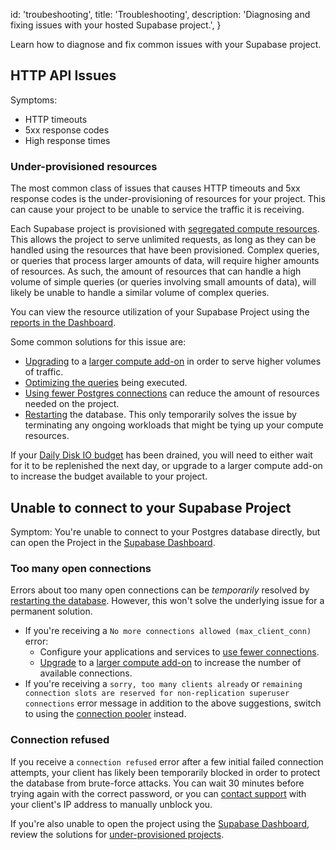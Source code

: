
  id: 'troubeshooting',
  title: 'Troubleshooting',
  description: 'Diagnosing and fixing issues with your hosted Supabase project.',
}

Learn how to diagnose and fix common issues with your Supabase project.

## HTTP API Issues

Symptoms:

- HTTP timeouts
- 5xx response codes
- High response times

### Under-provisioned resources

The most common class of issues that causes HTTP timeouts and 5xx response codes is the under-provisioning of resources for your project. This can cause your project to be unable to service the traffic it is receiving.

Each Supabase project is provisioned with [segregated compute resources](../platform/compute-add-ons). This allows the project to serve unlimited requests, as long as they can be handled using the resources that have been provisioned. Complex queries, or queries that process larger amounts of data, will require higher amounts of resources. As such, the amount of resources that can handle a high volume of simple queries (or queries involving small amounts of data), will likely be unable to handle a similar volume of complex queries.

You can view the resource utilization of your Supabase Project using the [reports in the Dashboard](https://app.supabase.com/project/_/reports/database).

Some common solutions for this issue are:

- [Upgrading](https://app.supabase.com/project/_/settings/billing/subscription) to a [larger compute add-on](../platform/compute-add-ons) in order to serve higher volumes of traffic.
- [Optimizing the queries](../platform/performance#examining-query-performance) being executed.
- [Using fewer Postgres connections](../platform/performance#configuring-clients-to-use-fewer-connections) can reduce the amount of resources needed on the project.
- [Restarting](https://app.supabase.com/project/_/settings/general) the database. This only temporarily solves the issue by terminating any ongoing workloads that might be tying up your compute resources.

If your [Daily Disk IO budget](../platform/compute-add-ons#disk-io-bandwidth) has been drained, you will need to either wait for it to be replenished the next day, or upgrade to a larger compute add-on to increase the budget available to your project.

## Unable to connect to your Supabase Project

Symptom: You're unable to connect to your Postgres database directly, but can open the Project in the [Supabase Dashboard](https://app.supabase.com/project/_/).

### Too many open connections

Errors about too many open connections can be _temporarily_ resolved by [restarting the database](https://app.supabase.com/project/_/settings/general). However, this won't solve the underlying issue for a permanent solution.

- If you're receiving a `No more connections allowed (max_client_conn)` error:
  - Configure your applications and services to [use fewer connections](../platform/performance#configuring-clients-to-use-fewer-connections).
  - [Upgrade](https://app.supabase.com/project/_/settings/billing/subscription) to a [larger compute add-on](../platform/compute-add-ons) to increase the number of available connections.
- If you're receiving a `sorry, too many clients already` or `remaining connection slots are reserved for non-replication superuser connections` error message in addition to the above suggestions, switch to using the [connection pooler](/docs/guides/database/connecting-to-postgres#connection-pool) instead.

### Connection refused

If you receive a `connection refused` error after a few initial failed connection attempts, your client has likely been temporarily blocked in order to protect the database from brute-force attacks. You can wait 30 minutes before trying again with the correct password, or you can [contact support](https://app.supabase.com/support/new) with your client's IP address to manually unblock you.

If you're also unable to open the project using the [Supabase Dashboard](https://app.supabase.com/project/_/), review the solutions for [under-provisioned projects](#under-provisioned-resources).


